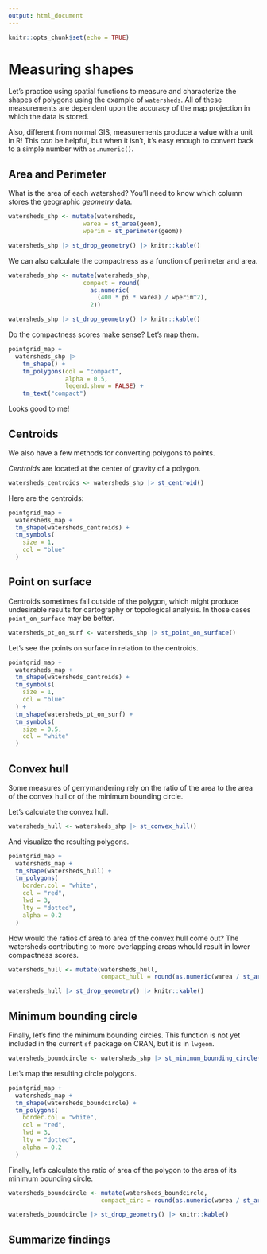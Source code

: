 ```yaml
---
output: html_document
---
```


```r
knitr::opts_chunk$set(echo = TRUE)
```

# Measuring shapes

Let's practice using spatial functions to measure and characterize the shapes of polygons using the example of `watersheds`.
All of these measurements are dependent upon the accuracy of the map projection in which the data is stored.

Also, different from normal GIS, measurements produce a value with a unit in R! 
This *can* be helpful, but when it isn't, it's easy enough to convert back to a simple number with `as.numeric()`.

## Area and Perimeter

What is the area of each watershed?
You'll need to know which column stores the geographic *geometry* data. 

```r
watersheds_shp <- mutate(watersheds, 
                     warea = st_area(geom),
                     wperim = st_perimeter(geom))

watersheds_shp |> st_drop_geometry() |> knitr::kable()
```

We can also calculate the compactness as a function of perimeter and area.

```r
watersheds_shp <- mutate(watersheds_shp, 
                     compact = round(
                       as.numeric(
                         (400 * pi * warea) / wperim^2),
                       2))

watersheds_shp |> st_drop_geometry() |> knitr::kable()
```

Do the compactness scores make sense?
Let's map them.

```r
pointgrid_map +
  watersheds_shp |> 
    tm_shape() +
    tm_polygons(col = "compact",
                alpha = 0.5,
                legend.show = FALSE) +
    tm_text("compact")
```

Looks good to me!

## Centroids

We also have a few methods for converting polygons to points.

*Centroids* are located at the center of gravity of a polygon.

```r
watersheds_centroids <- watersheds_shp |> st_centroid()
```
Here are the centroids:

```r
pointgrid_map +
  watersheds_map +
  tm_shape(watersheds_centroids) +
  tm_symbols(
    size = 1,
    col = "blue"
  )
```

## Point on surface

Centroids sometimes fall outside of the polygon, which might produce undesirable results for cartography or topological analysis. In those cases `point_on_surface` may be better.

```r
watersheds_pt_on_surf <- watersheds_shp |> st_point_on_surface()
```

Let's see the points on surface in relation to the centroids.

```r
pointgrid_map +
  watersheds_map +
  tm_shape(watersheds_centroids) +
  tm_symbols(
    size = 1,
    col = "blue"
  ) +
  tm_shape(watersheds_pt_on_surf) +
  tm_symbols(
    size = 0.5,
    col = "white"
  )
```

## Convex hull

Some measures of gerrymandering rely on the ratio of the area to the area of the convex hull or of the minimum bounding circle.

Let's calculate the convex hull.

```r
watersheds_hull <- watersheds_shp |> st_convex_hull()
```

And visualize the resulting polygons.

```r
pointgrid_map +
  watersheds_map +
  tm_shape(watersheds_hull) +
  tm_polygons(
    border.col = "white",
    col = "red",
    lwd = 3,
    lty = "dotted",
    alpha = 0.2
  ) 
```

How would the ratios of area to area of the convex hull come out?
The watersheds contributing to more overlapping areas whould result in lower compactness scores.

```r
watersheds_hull <- mutate(watersheds_hull,
                          compact_hull = round(as.numeric(warea / st_area(geom)), 2))

watersheds_hull |> st_drop_geometry() |> knitr::kable()
```

## Minimum bounding circle

Finally, let's find the minimum bounding circles.
This function is not yet included in the current `sf` package on CRAN, but it is in `lwgeom`.

```r
watersheds_boundcircle <- watersheds_shp |> st_minimum_bounding_circle()
```

Let's map the resulting circle polygons.

```r
pointgrid_map +
  watersheds_map +
  tm_shape(watersheds_boundcircle) +
  tm_polygons(
    border.col = "white",
    col = "red",
    lwd = 3,
    lty = "dotted",
    alpha = 0.2
  ) 
```

Finally, let's calculate the ratio of area of the polygon to the area of its minimum bounding circle.

```r
watersheds_boundcircle <- mutate(watersheds_boundcircle,
                          compact_circ = round(as.numeric(warea / st_area(geom)), 2))

watersheds_boundcircle |> st_drop_geometry() |> knitr::kable()
```

## Summarize findings

